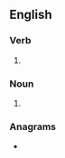 ==English==

===Verb===
{{head|en|verb form}}

# {{en-third-person singular of|tucker}}

===Noun===
{{head|en|noun plural form}}

# {{plural of|tucker|lang=en}}

===Anagrams===
* {{anagrams|en|Stucker|restuck|retucks}}